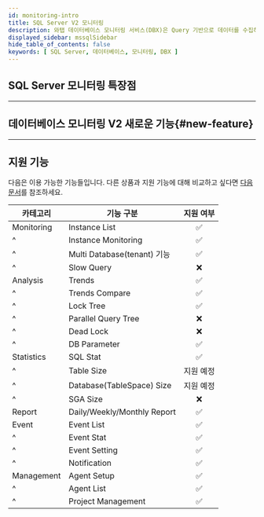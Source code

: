 ```yaml
---
id: monitoring-intro
title: SQL Server V2 모니터링
description: 와탭 데이터베이스 모니터링 서비스(DBX)은 Query 기반으로 데이터를 수집하여 성능 모니터링 서비스를 제공합니다.
displayed_sidebar: mssqlSidebar
hide_table_of_contents: false
keywords: [ SQL Server, 데이터베이스, 모니터링, DBX ]
---
```




<V2Note product="SQL Server" />

<Dbintroductiondesc />

## SQL Server 모니터링 특장점

<CommonCont />

<Dbspecification />

---

## 데이터베이스 모니터링 V2 새로운 기능{#new-feature}

<NewFeature product='SQL SErver' ver='2.2.0' />

---

## 지원 기능

다음은 이용 가능한 기능들입니다. 다른 상품과 지원 기능에 대해 비교하고 싶다면 [다음 문서](../support-env#compare-db)를 참조하세요.

| 카테고리 | 기능 구분 | 지원 여부 |
| -- | -- | :--: |
| Monitoring | Instance List | <span class='emoji-ok'>✅</span> |
| ^ | Instance Monitoring | <span class='emoji-ok'>✅</span> |
| ^ | Multi Database(tenant) 기능 | <span class='emoji-ok'>✅</span> |
| ^ | Slow Query | <span class='emoji-no'>❌</span> |
| Analysis | Trends | <span class='emoji-ok'>✅</span> |
| ^ | Trends Compare | <span class='emoji-ok'>✅</span> |
| ^ | Lock Tree | <span class='emoji-ok'>✅</span> |
| ^ | Parallel Query Tree | <span class='emoji-no'>❌</span> |
| ^ | Dead Lock | <span class='emoji-no'>❌</span> |
| ^ | DB Parameter | <span class='emoji-ok'>✅</span> |
| Statistics | SQL Stat | <span class='emoji-ok'>✅</span> |
| ^ | Table Size | 지원 예정 |
| ^ | Database(TableSpace) Size | 지원 예정 |
| ^ | SGA Size | <span class='emoji-no'>❌</span> |
| Report | Daily/Weekly/Monthly Report | <span class='emoji-ok'>✅</span> |
| Event | Event List | <span class='emoji-ok'>✅</span> |
| ^ | Event Stat | <span class='emoji-ok'>✅</span> |
| ^ | Event Setting | <span class='emoji-ok'>✅</span> |
| ^ | Notification | <span class='emoji-ok'>✅</span> |
| Management | Agent Setup | <span class='emoji-ok'>✅</span> |
| ^ | Agent List | <span class='emoji-ok'>✅</span> |
| ^ | Project Management | <span class='emoji-ok'>✅</span> |